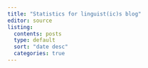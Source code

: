```yaml
---
title: "Statistics for linguist(ic)s blog"
editor: source
listing: 
  contents: posts
  type: default
  sort: "date desc"
  categories: true
---
```

